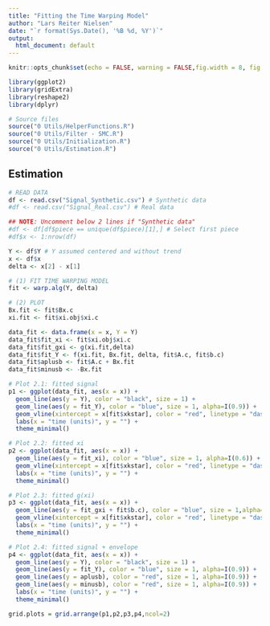 ---
title: "Fitting the Time Warping Model"
author: "Lars Reiter Nielsen"
date: "`r format(Sys.Date(), '%B %d, %Y')`"
output:
  html_document: default
---

```{r setup, include=FALSE}
knitr::opts_chunk$set(echo = FALSE, warning = FALSE,fig.width = 8, fig.height = 6)
```

```{r chunk 0}
library(ggplot2)
library(gridExtra)
library(reshape2)
library(dplyr)

# Source files
source("0 Utils/HelperFunctions.R")
source("0 Utils/Filter - SMC.R")
source("0 Utils/Initialization.R")
source("0 Utils/Estimation.R")
```

## Estimation

```{r chunk 1}
# READ DATA
df <- read.csv("Signal_Synthetic.csv") # Synthetic data
#df <- read.csv("Signal_Real.csv") # Real data

## NOTE: Uncomment below 2 lines if "Synthetic data"
#df <- df[df$piece == unique(df$piece)[1],] # Select first piece
#df$x <- 1:nrow(df)

Y <- df$Y # Y assumed centered and without trend
x <- df$x
delta <- x[2] - x[1]
```

```{r chunk 2}
# (1) FIT TIME WARPING MODEL
fit <- warp.alg(Y, delta)

# (2) PLOT
Bx.fit <- fit$Bx.c
xi.fit <- fit$xi.obj$xi.c

data_fit <- data.frame(x = x, Y = Y)
data_fit$fit_xi <- fit$xi.obj$xi.c
data_fit$fit_gxi <- g(xi.fit,delta)
data_fit$fit_Y <- f(xi.fit, Bx.fit, delta, fit$A.c, fit$b.c)
data_fit$aplusb <- fit$A.c + Bx.fit
data_fit$minusb <- -Bx.fit

# Plot 2.1: fitted signal
p1 <- ggplot(data_fit, aes(x = x)) +
  geom_line(aes(y = Y), color = "black", size = 1) +
  geom_line(aes(y = fit_Y), color = "blue", size = 1, alpha=I(0.9)) +
  geom_vline(xintercept = x[fit$xkstar], color = "red", linetype = "dashed", size=0.7) +
  labs(x = "time (units)", y = "") +
  theme_minimal()

# Plot 2.2: fitted xi
p2 <- ggplot(data_fit, aes(x = x)) +
  geom_line(aes(y = fit_xi), color = "blue", size = 1, alpha=I(0.6)) +
  geom_vline(xintercept = x[fit$xkstar], color = "red", linetype = "dashed", size=0.7) +
  labs(x = "time (units)", y = "") +
  theme_minimal()

# Plot 2.3: fitted g(xi)
p3 <- ggplot(data_fit, aes(x = x)) +
  geom_line(aes(y = fit_gxi + fit$b.c), color = "blue", size = 1,alpha=I(0.9)) +
  geom_vline(xintercept = x[fit$xkstar], color = "red", linetype = "dashed", size=0.7) +
  labs(x = "time (units)", y = "") +
  theme_minimal()

# Plot 2.4: fitted signal + envelope
p4 <- ggplot(data_fit, aes(x = x)) +
  geom_line(aes(y = Y), color = "black", size = 1) +
  geom_line(aes(y = fit_Y), color = "blue", size = 1, alpha=I(0.9)) +
  geom_line(aes(y = aplusb), color = "red", size = 1, alpha=I(0.9)) +
  geom_line(aes(y = minusb), color = "red", size = 1, alpha=I(0.9)) +
  labs(x = "time (units)", y = "") +
  theme_minimal()

grid.plots = grid.arrange(p1,p2,p3,p4,ncol=2)
```

